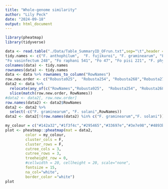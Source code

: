 ```yaml
---
title: "Whole-genome similarity"
author: "Lily Peck"
date: "2024-09-18"
output: html_document
---
```


```r
library(pheatmap)
library(tidyverse)
```

```r
data <- read.table("./Data/Table_SummaryID_OFrun.txt",sep="\t",header = TRUE,row.names = 1)
tidy.names <- c("F. anthophilum",  "F. fujikuroi", "F. graminearum", "Fo cubense TR4" ,   "Fo lycopersici4287",   "Fo cubense 109", "Fo coffea 509",
"Fo vasinfectum 248", "Fo raphani 541", "Fo 47", "Fo pisi 221", "F. phyllophylum",  "F. proliferatum" , "F. solani", "F. verticillioides",   "Coffea659", "Arabica908", "Robusta925", "Arabica563", "Robusta254", "Robusta268", "Robusta277", "Coffea674", "Coffea676", "Coffea035", "Arabica038", "Coffea113", "RobustaL0394" )
colnames(data) <- tidy.names
rownames(data) <- tidy.names
data <- data %>% rownames_to_column("RowNames")
row.new.order <- c("Robusta925",  "Robusta254", "Robusta268","Robusta277","RobustaL0394", "Coffea659", "Coffea676", "Coffea674", "Coffea035", "Coffea113","Arabica908","Arabica563","Arabica038", "F. phyllophylum","F. verticillioides","F. anthophilum","F. fujikuroi","F. proliferatum", "Fo cubense 109", "Fo coffea 509","Fo cubense TR4","Fo lycopersici4287","Fo vasinfectum 248", "Fo raphani 541", "Fo 47", "Fo pisi 221", "F. graminearum", "F. solani")
data2 <- data %>% 
  relocate(any_of(c("RowNames","Robusta925",  "Robusta254", "Robusta268","Robusta277","RobustaL0394", "Coffea659", "Coffea676", "Coffea674", "Coffea035", "Coffea113","Arabica908","Arabica563","Arabica038", "F. phyllophylum","F. verticillioides","F. anthophilum","F. fujikuroi","F. proliferatum", "Fo cubense 109", "Fo coffea 509","Fo cubense TR4","Fo lycopersici4287","Fo vasinfectum 248", "Fo raphani 541", "Fo 47", "Fo pisi 221"))) %>%
  slice(match(row.new.order, RowNames)) 
#data2 <- data2[, row.new.order]
row.names(data2) <- data2$RowNames
data2 <- data2 %>%
  select(-c("F. graminearum", "F. solani",RowNames))
data2 <- data2[!(row.names(data2) %in% c("F. graminearum","F. solani")),]
```


```r
my_colour = c("#142a32","#1f3f4c","#295465","#33697e","#3e7e98","#4893b1","#5fa3bd","#79b1cd","#92c0d2", "#abcfdc")  
plot <- pheatmap::pheatmap(mat = data2, 
         color = my_colour,
         cluster_cols = F,
         cluster_rows = F,
         cutree_cols = 3,
         cutree_rows = 3,
         treeheight_row = 0,
         #cellwidth = 20, cellheight = 20, scale="none",
         fontsize = 15,
         na_col="white",
         border_color ="white")
plot
```

